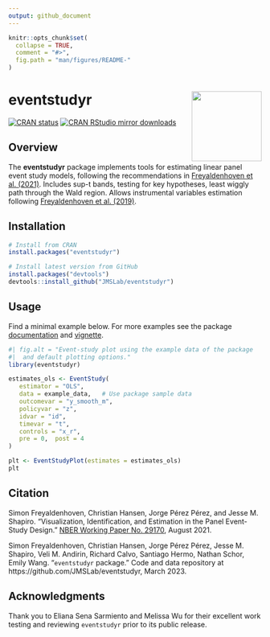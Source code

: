 ```yaml
---
output: github_document
---
```


<!-- README.md is generated from README.Rmd. Please edit that file -->

```r
knitr::opts_chunk$set(
  collapse = TRUE,
  comment = "#>",
  fig.path = "man/figures/README-"
)
```

# eventstudyr <img src='man/figures/logo.png' align="right" height="139" />

<!-- badges: start -->
[![CRAN status](https://www.r-pkg.org/badges/version/eventstudyr)](https://CRAN.R-project.org/package=eventstudyr)
[![CRAN RStudio mirror downloads](https://cranlogs.r-pkg.org/badges/grand-total/eventstudyr)](https://r-pkg.org/pkg/eventstudyr)
<!-- badges: end -->


## Overview

The **eventstudyr** package implements tools for estimating linear panel event study models, following the recommendations in [Freyaldenhoven et al. (2021)](https://www.nber.org/papers/w29170).
Includes sup-t bands, testing for key hypotheses, least wiggly path through the Wald region.
Allows instrumental variables estimation following [Freyaldenhoven et al. (2019)](https://www.aeaweb.org/articles?id=10.1257/aer.20180609).

## Installation

```r
# Install from CRAN
install.packages("eventstudyr")

# Install latest version from GitHub
install.packages("devtools")
devtools::install_github("JMSLab/eventstudyr")
```

## Usage

Find a minimal example below. 
For more examples see the package [documentation](https://cran.r-project.org/package=eventstudyr/eventstudyr.pdf) and [vignette](https://cran.r-project.org/package=eventstudyr/vignettes/documentation.html).

```r
#| fig.alt = "Event-study plot using the example data of the package
#|  and default plotting options."
library(eventstudyr)

estimates_ols <- EventStudy(
   estimator = "OLS",
   data = example_data,   # Use package sample data
   outcomevar = "y_smooth_m",
   policyvar = "z",
   idvar = "id",
   timevar = "t",
   controls = "x_r",
   pre = 0,  post = 4
)

plt <- EventStudyPlot(estimates = estimates_ols)
plt
```

## Citation

Simon Freyaldenhoven, Christian Hansen, Jorge Pérez Pérez, and Jesse M. Shapiro. "Visualization, Identification, and Estimation in the Panel Event-Study Design." [NBER Working Paper No. 29170](https://www.nber.org/papers/w29170),
August 2021.

Simon Freyaldenhoven, Christian Hansen, Jorge Pérez Pérez, Jesse M. Shapiro, Veli M. Andirin, Richard Calvo, Santiago Hermo, Nathan Schor, Emily Wang. "`eventstudyr` package." Code and data repository at https://github.com/JMSLab/eventstudyr, March 2023.

## Acknowledgments

Thank you to Eliana Sena Sarmiento and Melissa Wu for their excellent work testing and reviewing `eventstudyr` prior to its public release.
